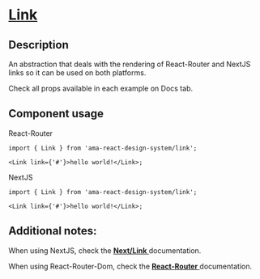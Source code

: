 
<Meta title="Components/Link/Link Docs" />

<h1 className="mb-32">
  <u>Link</u>
</h1>

<h2>Description</h2>

<p className="fs-16">An abstraction that deals with the rendering of React-Router and NextJS links so it can be used on both platforms.</p>
<p className="fs-16">Check all props available in each example on Docs tab.</p>

<h2>Component usage</h2>

<label>React-Router</label>

```tsx
import { Link } from 'ama-react-design-system/link';

<Link link={'#'}>hello world!</Link>;
```

<label>NextJS</label>

```tsx
import { Link } from 'ama-react-design-system/link';

<Link link={'#'}>hello world!</Link>;
```

<h2>Additional notes:</h2>

<p className="fs-16">
  When using NextJS, check the
  <a href="https://nextjs.org/docs/api-reference/next/link" target="_blank">
    <b>Next/Link</b>
  </a>
  documentation.
</p>

<p className="fs-16">
  When using React-Router-Dom, check the
  <a href="https://v5.reactrouter.com/web/api/Link" target="_blank">
    <b>React-Router</b>
  </a>
  documentation.
</p>
